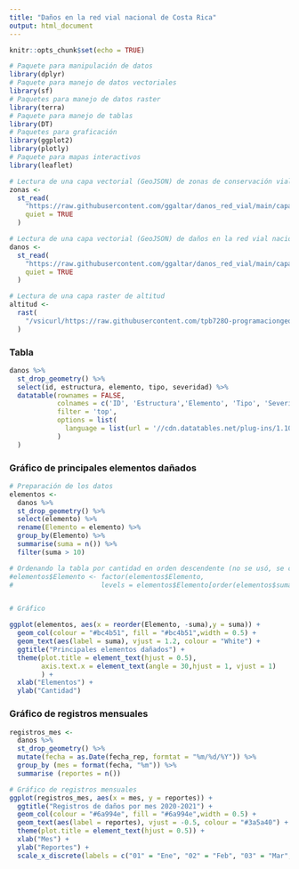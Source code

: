 ```yaml
---
title: "Daños en la red vial nacional de Costa Rica"
output: html_document
---
```


```r
knitr::opts_chunk$set(echo = TRUE)
```

```r
# Paquete para manipulación de datos
library(dplyr)
# Paquete para manejo de datos vectoriales
library(sf)
# Paquetes para manejo de datos raster
library(terra)
# Paquete para manejo de tablas
library(DT)
# Paquetes para graficación
library(ggplot2)
library(plotly)
# Paquete para mapas interactivos
library(leaflet)
```

```r
# Lectura de una capa vectorial (GeoJSON) de zonas de conservación vial
zonas <-
  st_read(
    "https://raw.githubusercontent.com/ggaltar/danos_red_vial/main/capas/zonas_conservacion_wgs84.geojson",
    quiet = TRUE
  )

# Lectura de una capa vectorial (GeoJSON) de daños en la red vial nacional
danos <-
  st_read(
    "https://raw.githubusercontent.com/ggaltar/danos_red_vial/main/capas/danos_wgs84.geojson",
    quiet = TRUE
  )

# Lectura de una capa raster de altitud
altitud <-
  rast(
    "/vsicurl/https://raw.githubusercontent.com/tpb728O-programaciongeoespacialr/2021ii/master/datos/worldclim/altitud.tif"
  )
```

### Tabla

```r
danos %>%
  st_drop_geometry() %>%
  select(id, estructura, elemento, tipo, severidad) %>%
  datatable(rownames = FALSE,
            colnames = c('ID', 'Estructura','Elemento', 'Tipo', 'Severidad'),
            filter = 'top',
            options = list(
              language = list(url = '//cdn.datatables.net/plug-ins/1.10.11/i18n/Spanish.json')
            )
  )
```

### Gráfico de principales elementos dañados

```r

# Preparación de los datos
elementos <-
  danos %>%
  st_drop_geometry() %>%
  select(elemento) %>%
  rename(Elemento = elemento) %>%
  group_by(Elemento) %>%
  summarise(suma = n()) %>%
  filter(suma > 10)

# Ordenando la tabla por cantidad en orden descendente (no se usó, se cambió por reorder() )
#elementos$Elemento <- factor(elementos$Elemento,
#                      levels = elementos$Elemento[order(elementos$suma, decreasing = TRUE)])


# Gráfico

ggplot(elementos, aes(x = reorder(Elemento, -suma),y = suma)) +
  geom_col(colour = "#bc4b51", fill = "#bc4b51",width = 0.5) +
  geom_text(aes(label = suma), vjust = 1.2, colour = "White") +
  ggtitle("Principales elementos dañados") +
  theme(plot.title = element_text(hjust = 0.5),
        axis.text.x = element_text(angle = 30,hjust = 1, vjust = 1)
        ) +
  xlab("Elementos") +
  ylab("Cantidad")

```
### Gráfico de registros mensuales

```r

registros_mes <-
  danos %>%
  st_drop_geometry() %>%
  mutate(fecha = as.Date(fecha_rep, formtat = "%m/%d/%Y")) %>%
  group_by (mes = format(fecha, "%m")) %>%
  summarise (reportes = n())

# Gráfico de registros mensuales
ggplot(registros_mes, aes(x = mes, y = reportes)) +
  ggtitle("Registros de daños por mes 2020-2021") +
  geom_col(colour = "#6a994e", fill = "#6a994e",width = 0.5) + 
  geom_text(aes(label = reportes), vjust = -0.5, colour = "#3a5a40") +
  theme(plot.title = element_text(hjust = 0.5)) +
  xlab("Mes") +
  ylab("Reportes") +
  scale_x_discrete(labels = c("01" = "Ene", "02" = "Feb", "03" = "Mar", "04" = "Abr", "05" = "May", "06" = "Jun", "07" = "Jul", "08" = "Ago", "09" = "Set", "10" = "Oct", "11" = "Nov", "12" = "Dic"))


```

